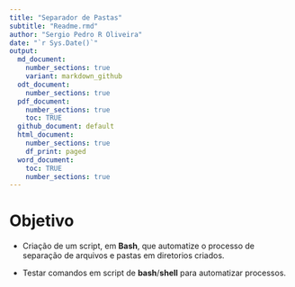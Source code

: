 ```yaml
---
title: "Separador de Pastas"
subtitle: "Readme.rmd"
author: "Sergio Pedro R Oliveira"
date: "`r Sys.Date()`"
output:
  md_document:
    number_sections: true
    variant: markdown_github
  odt_document:
    number_sections: true
  pdf_document:
    number_sections: true
    toc: TRUE
  github_document: default
  html_document:
    number_sections: true
    df_print: paged
  word_document:
    toc: TRUE
    number_sections: true
---
```


\newpage

# Objetivo

- Criação de um script, em **Bash**, que automatize o processo de separação de arquivos e pastas em diretorios criados.\

- Testar comandos em script de **bash**/**shell** para automatizar processos.\
